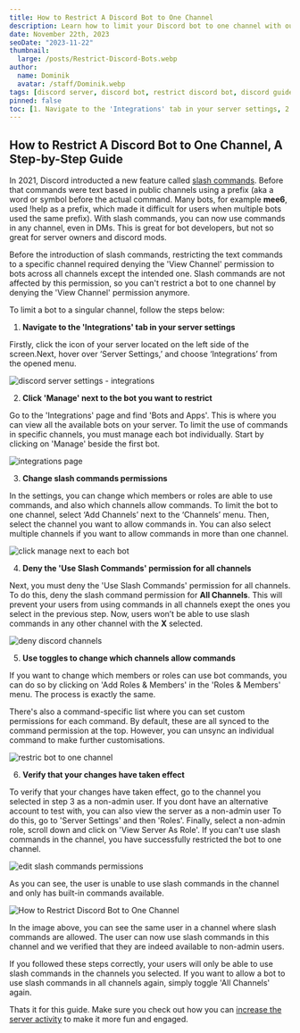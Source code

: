 ```yaml
---
title: How to Restrict A Discord Bot to One Channel
description: Learn how to limit your Discord bot to one channel with our straightforward guide. Maintain control of your Discord server.
date: November 22th, 2023
seoDate: "2023-11-22"
thumbnail:
  large: /posts/Restrict-Discord-Bots.webp
author:
  name: Dominik
  avatar: /staff/Dominik.webp
tags: [discord server, discord bot, restrict discord bot, discord guide, discord bots]
pinned: false
toc: [1. Navigate to the 'Integrations' tab in your server settings, 2. Click 'Manage' next to the bot you want to restrict, 3. Change slash commands permission, 4. Deny the 'Use Slash Commands' permission for all channels, 5. Use toggles to change which channels allow commands, 6. Verify that your changes have taken effect ]
---
```


## How to Restrict A Discord Bot to One Channel, A Step-by-Step Guide

In 2021, Discord introducted a new feature called [slash commands](https://discord.com/blog/slash-commands-are-here). Before that commands were text based in public channels using a prefix (aka a word or symbol before the actual command. Many bots, for example **mee6**, used !help as a prefix, which made it difficult for users when multiple bots used the same prefix). With slash commands, you can now use commands in any channel, even in DMs. This is great for bot developers, but not so great for server owners and discord mods.

Before the introduction of slash commands, restricting the text commands to a specific channel required denying the 'View Channel' permission to bots across all channels except the intended one. Slash commands are not affected by this permission, so you can't restrict a bot to one channel by denying the 'View Channel' permission anymore.

To limit a bot to a singular channel, follow the steps below:

1. **Navigate to the 'Integrations' tab in your server settings**

Firstly, click the icon of your server located on the left side of the screen.Next, hover over ‘Server Settings,’ and choose ‘Integrations’ from the opened menu.

![discord server settings - integrations](/posts/Images/Restrict/Discord-Server-Settings.webp)

2. **Click 'Manage' next to the bot you want to restrict**

Go to the 'Integrations' page and find 'Bots and Apps'. This is where you can view all the available bots on your server. To limit the use of commands in specific channels, you must manage each bot individually. Start by clicking on 'Manage' beside the first bot.

![integrations page](/posts/Images/Restrict/Discord-Integrations-Page.webp)

3. **Change slash commands permissions**

In the settings, you can change which members or roles are able to use commands, and also which channels allow commands. To limit the bot to one channel, select ‘Add Channels’ next to the ‘Channels’ menu. Then, select the channel you want to allow commands in. You can also select multiple channels if you want to allow commands in more than one channel.

![click manage next to each bot](/posts/Images/Restrict/Discord-Click-Next-Bot.webp)

4. **Deny the 'Use Slash Commands' permission for all channels**

Next, you must deny the 'Use Slash Commands' permission for all channels. To do this, deny the slash command permission for **All Channels**. This will prevent your users from using commands in all channels exept the ones you select in the previous step. Now, users won’t be able to use slash commands in any other channel with the **X** selected.

![deny discord channels](/posts/Images/Restrict/Discord-Deny-Channels.webp)

5. **Use toggles to change which channels allow commands**

If you want to change which members or roles can use bot commands, you can do so by clicking on 'Add Roles & Members' in the 'Roles & Members' menu. The process is exactly the same.

There's also a command-specific list where you can set custom permissions for each command. By default, these are all synced to the command permission at the top. However, you can unsync an individual command to make further customisations.

![restric bot to one channel](/posts/Images/Restrict/Discord-Restric-Bot.webp)

6. **Verify that your changes have taken effect**

To verify that your changes have taken effect, go to the channel you selected in step 3 as a non-admin user. If you dont have an alternative account to test with, you can also view the server as a non-admin user To do this, go to 'Server Settings' and then 'Roles'. Finally, select a non-admin role, scroll down and click on 'View Server As Role'. If you can't use slash commands in the channel, you have successfully restricted the bot to one channel.

![edit slash commands permissions](/posts/Images/Restrict/Discord-Verify-1.webp)

As you can see, the user is unable to use slash commands in the channel and only has built-in commands available.

![How to Restrict Discord Bot to One Channel](/posts/Images/Restrict/Discord-Verify-2.webp)

In the image above, you can see the same user in a channel where slash commands are allowed. The user can now use slash commands in this channel and we verified that they are indeed available to non-admin users.

If you followed these steps correctly, your users will only be able to use slash commands in the channels you selected. If you want to allow a bot to use slash commands in all channels again, simply toggle 'All Channels' again.

Thats it for this guide. Make sure you check out how you can [increase the server activity](/blog/how-to-boost-server-activity-with-would-you) to make it more fun and engaged.